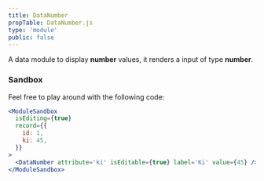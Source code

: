 ```yaml
---
title: DataNumber
propTable: DataNumber.js
type: 'module'
public: false
---
```


A data module to display **number** values, it renders a input of type **number**.

### Sandbox

Feel free to play around with the following code:

```jsx
<ModuleSandbox
  isEditing={true}
  record={{
    id: 1,
    ki: 45,
  }}
>
  <DataNumber attribute='ki' isEditable={true} label='Ki' value={45} />
</ModuleSandbox>
```
